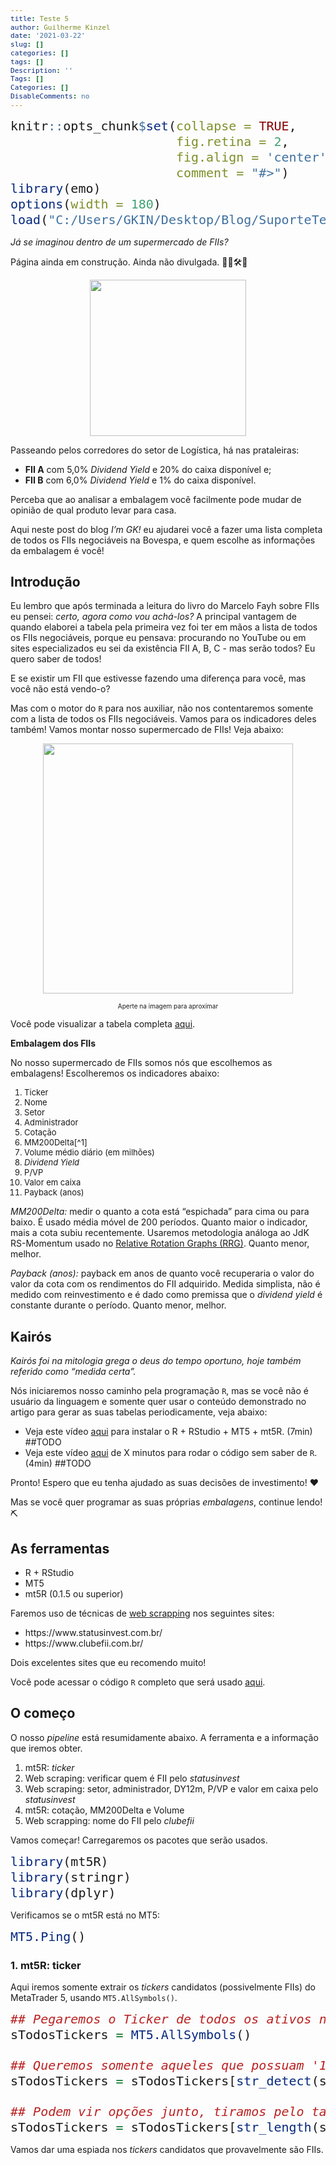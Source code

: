 ```yaml
---
title: Teste 5
author: Guilherme Kinzel
date: '2021-03-22'
slug: []
categories: []
tags: []
Description: ''
Tags: []
Categories: []
DisableComments: no
---
```




```r
knitr::opts_chunk$set(collapse = TRUE,
                      fig.retina = 2,
                      fig.align = 'center',
                      comment = "#>")
library(emo)
options(width = 180)
load("C:/Users/GKIN/Desktop/Blog/SuporteTempo.RData")
```

*Já se imaginou dentro de um supermercado de FIIs?*

Página ainda em construção. Ainda não divulgada. 🚧👷🛠🚧

<center>
![](/images/supermarket.jpg){width=250px}
</center>
<style type="text/css">

body, td {
   font-size: 14px;
}
code.r{
  font-size: 20px;
}
pre {
  font-size: 13px
}
</style>
Passeando pelos corredores do setor de Logística, há nas prataleiras: 

+ **FII A** com 5,0% *Dividend Yield* e 20% do caixa disponível e;
+ **FII B** com 6,0% *Dividend Yield* e 1% do caixa disponível. 

Perceba que ao analisar a embalagem você facilmente pode mudar de opinião de qual produto levar para casa.

Aqui neste post do blog *I'm GK!* eu ajudarei você a fazer uma lista completa de todos os FIIs negociáveis na Bovespa, e quem escolhe as informações da embalagem é você!

## Introdução

Eu lembro que após terminada a leitura do livro do Marcelo Fayh sobre FIIs eu pensei: *certo, agora como vou achá-los?* A principal vantagem de quando elaborei a tabela pela primeira vez foi ter em mãos a lista de todos os FIIs negociáveis, porque eu pensava: procurando no YouTube ou em sites especializados eu sei da existência FII A, B, C - mas serão todos? Eu quero saber de todos!

E se existir um FII que estivesse fazendo uma diferença para você, mas você não está vendo-o?

Mas com o motor do `R` para nos auxiliar, não nos contentaremos somente com a lista de todos os FIIs negociáveis. Vamos para os indicadores deles também! Vamos montar nosso supermercado de FIIs! Veja abaixo:

<center>
![](/images/tabelafiiexformt.png){width=400px}

<font size = "1">Aperte na imagem para aproximar</font>
</center>

Você pode visualizar a tabela completa [aqui](https://github.com/Kinzel/Kinzel.github.io/raw/master/content/files/tabela_fiis.xlsx).

**Embalagem dos FIIs**

No nosso supermercado de FIIs somos nós que escolhemos as embalagens! Escolheremos os indicadores abaixo:

<font size = "2">

1. Ticker
2. Nome
3. Setor
4. Administrador
5. Cotação
6. MM200Delta[^1]
7. Volume médio diário (em milhões)
8. *Dividend Yield* 
9. P/VP
10. Valor em caixa
11. Payback (anos)

</font>

*MM200Delta:* medir o quanto a cota está "espichada" para cima ou para baixo. É usado média móvel de 200 períodos. Quanto maior o indicador, mais a cota subiu recentemente. Usaremos metodologia análoga ao JdK RS-Momentum usado no [Relative Rotation Graphs (RRG)](https://www.relativerotationgraphs.com/). Quanto menor, melhor.

*Payback (anos):* payback em anos de quanto você recuperaria o valor do valor da cota com os rendimentos do FII adquirido. Medida simplista, não é medido com reinvestimento e é dado como premissa que o *dividend yield* é constante durante o período. Quanto menor, melhor.

## Kairós

*Kairós foi na mitologia grega o deus do tempo oportuno, hoje também referido como "medida certa".* 

Nós iniciaremos nosso caminho pela programação `R`, mas se você não é usuário da linguagem e somente quer usar o conteúdo demonstrado no artigo para gerar as suas tabelas periodicamente, veja abaixo:

* Veja este vídeo [aqui]() para instalar o R + RStudio + MT5 + mt5R. (7min) ##TODO
* Veja este vídeo [aqui]() de X minutos para rodar o código sem saber de `R`. (4min) ##TODO

Pronto! Espero que eu tenha ajudado as suas decisões de investimento! ❤️

Mas se você quer programar as suas próprias *embalagens*, continue lendo! ⛏ 

## As ferramentas

* R + RStudio
* MT5
* mt5R (0.1.5 ou superior)

Faremos uso de técnicas de [web scrapping](https://en.wikipedia.org/wiki/Web_scraping) nos seguintes sites:

* https://www.statusinvest.com.br/
* https://www.clubefii.com.br/

Dois excelentes sites que eu recomendo muito! 

Você pode acessar o código `R` completo que será usado [aqui](https://raw.githubusercontent.com/Kinzel/Kinzel.github.io/master/content/files/SupermercadoFIIs.R).

## O começo

O nosso *pipeline* está resumidamente abaixo. A ferramenta e a informação que iremos obter.

1. mt5R: *ticker*
2. Web scraping: verificar quem é FII pelo *statusinvest*
3. Web scraping: setor, administrador, DY12m, P/VP e valor em caixa pelo *statusinvest*
4. mt5R: cotação, MM200Delta e Volume
5. Web scrapping: nome do FII pelo *clubefii*

Vamos começar! Carregaremos os pacotes que serão usados.

```r
library(mt5R)
library(stringr) 
library(dplyr)
```

Verificamos se o mt5R está no MT5:

```r
MT5.Ping()
```

### 1. mt5R: ticker

Aqui iremos somente extrair os *tickers* candidatos (possivelmente FIIs) do MetaTrader 5, usando `MT5.AllSymbols()`.

```r
## Pegaremos o Ticker de todos os ativos negociaveis na B3
sTodosTickers = MT5.AllSymbols() 

## Queremos somente aqueles que possuam '11' no nome 
sTodosTickers = sTodosTickers[str_detect(sTodosTickers, "11")] 

## Podem vir opções junto, tiramos pelo tamanho do nome
sTodosTickers = sTodosTickers[str_length(sTodosTickers) >= 5 & str_length(sTodosTickers) <= 6] 
```

Vamos dar uma espiada nos *tickers* candidatos que provavelmente são FIIs.